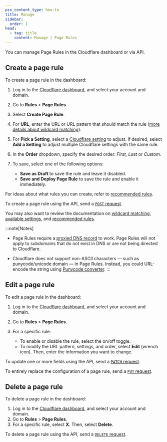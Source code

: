```yaml
---
pcx_content_type: how-to
title: Manage
sidebar:
  order: 1
head:
  - tag: title
    content: Manage | Page Rules
---
```



You can manage Page Rules in the Cloudflare dashboard or via API.

<Render file="page-rules-migration" />

## Create a page rule

<Tabs syncKey="dashPlusAPI"> <TabItem label="Dashboard">

To create a page rule in the dashboard:

1. Log in to the [Cloudflare dashboard](https://dash.cloudflare.com), and select your account and domain.
2. Go to **Rules** > **Page Rules**.
3. Select **Create Page Rule**.
4. For **URL**, enter the URL or URL pattern that should match the rule ([more details about wildcard matching](/rules/page-rules/reference/wildcard-matching/)).
5. For **Pick a Setting**, select a [Cloudflare setting](/rules/page-rules/reference/settings/) to adjust. If desired, select **Add a Setting** to adjust multiple Cloudflare settings with the same rule.
6. In the **Order** dropdown, specify the desired order: *First, Last* or *Custom*.
7. To save, select one of the following options:

   - **Save as Draft** to save the rule and leave it disabled.
   - **Save and Deploy Page Rule** to save the rule and enable it immediately.

For ideas about what rules you can create, refer to [recommended rules](/rules/page-rules/reference/recommended-rules/).

</TabItem> <TabItem label="API">

To create a page rule using the API, send a [`POST` request](/api/resources/pagerules/methods/create/).

You may also want to review the documentation on [wildcard matching](/rules/page-rules/reference/wildcard-matching/), [available settings](/rules/page-rules/reference/settings/), and [recommended rules](/rules/page-rules/reference/recommended-rules/).

</TabItem> </Tabs>

:::note[Notes]

- Page Rules require a [proxied DNS record](/dns/manage-dns-records/reference/proxied-dns-records) to work. Page Rules will not apply to subdomains that do not exist in DNS or are not being directed to Cloudflare.

- Cloudflare does not support non-ASCII characters — such as punycode/unicode domain — in Page Rules. Instead, you could URL-encode the string using [Punycode converter](https://www.punycoder.com/).
  :::

## Edit a page rule

<Tabs syncKey="dashPlusAPI"> <TabItem label="Dashboard">

To edit a page rule in the dashboard:

1. Log in to the [Cloudflare dashboard](https://dash.cloudflare.com), and select your account and domain.
2. Go to **Rules** > **Page Rules**.
3. For a specific rule:

   - To enable or disable the rule, select the on/off toggle.
   - To modify the URL pattern, settings, and order, select **Edit** (wrench icon). Then, enter the information you want to change.

</TabItem> <TabItem label="API">

To update one or more fields using the API, send a [`PATCH` request](/api/resources/pagerules/methods/edit/).

To entirely replace the configuration of a page rule, send a [`PUT` request](/api/resources/pagerules/methods/update/).

</TabItem> </Tabs>

## Delete a page rule

<Tabs syncKey="dashPlusAPI"> <TabItem label="Dashboard">

To delete a page rule in the dashboard:

1. Log in to the [Cloudflare dashboard](https://dash.cloudflare.com), and select your account and domain.
2. Go to **Rules** > **Page Rules**.
3. For a specific rule, select **X**. Then, select **Delete**.

</TabItem> <TabItem label="API">

To delete a page rule using the API, send a [`DELETE` request](/api/resources/pagerules/methods/delete/).

</TabItem> </Tabs>
